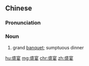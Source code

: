 ==Chinese==
{{zh-forms}}

===Pronunciation===
{{zh-pron
|m=shèngyàn
|c=sing6 jin3
|cat=n
}}

===Noun===
{{zh-noun}}

# grand [[banquet]]; sumptuous dinner

[[hu:盛宴]]
[[mg:盛宴]]
[[chr:盛宴]]
[[zh:盛宴]]